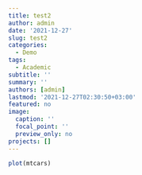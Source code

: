 ```yaml
---
title: test2
author: admin
date: '2021-12-27'
slug: test2
categories:
  - Demo
tags:
  - Academic
subtitle: ''
summary: ''
authors: [admin]
lastmod: '2021-12-27T02:30:50+03:00'
featured: no
image:
  caption: ''
  focal_point: ''
  preview_only: no
projects: []
---
```


```r
plot(mtcars)
```

